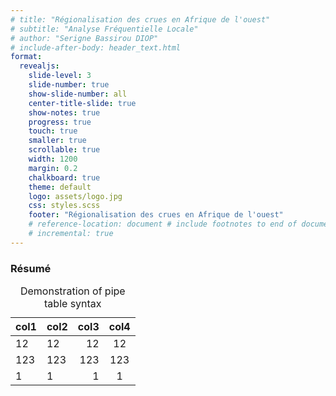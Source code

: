 ```yaml
---
# title: "Régionalisation des crues en Afrique de l'ouest"
# subtitle: "Analyse Fréquentielle Locale"
# author: "Serigne Bassirou DIOP"
# include-after-body: header_text.html
format:
  revealjs:
    slide-level: 3
    slide-number: true
    show-slide-number: all
    center-title-slide: true
    show-notes: true
    progress: true
    touch: true
    smaller: true
    scrollable: true
    width: 1200
    margin: 0.2
    chalkboard: true
    theme: default
    logo: assets/logo.jpg
    css: styles.scss
    footer: "Régionalisation des crues en Afrique de l'ouest"
    # reference-location: document # include footnotes to end of document
    # incremental: true  
---
```


### Résumé

| col1 | col2 | col3 | col4 |
|---------|:-----|------:|:------:|
| 12      | 12   |    12 |   12   |
| 123     | 123  |   123 |  123   |
| 1       | 1    |     1 |   1    |
: Demonstration of pipe table syntax